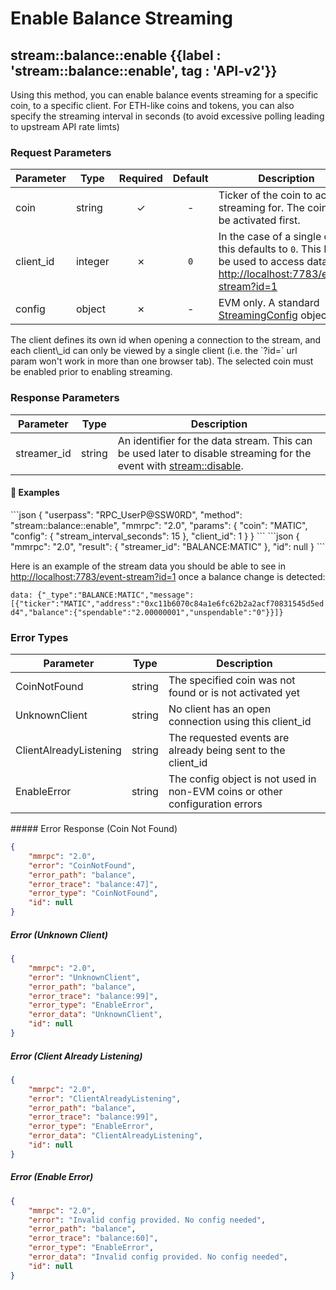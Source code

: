 
# Enable Balance Streaming

## stream::balance::enable {{label : 'stream::balance::enable', tag : 'API-v2'}}

Using this method, you can enable balance events streaming for a specific coin, to a specific client. For ETH-like coins and tokens, you can also specify the streaming interval in seconds (to avoid excessive polling leading to upstream API rate limts)

### Request Parameters

| Parameter  | Type    | Required | Default | Description                                                                                                                                                                     |
| ---------- | ------- | :------: | :-----: | ------------------------------------------------------------------------------------------------------------------------------------------------------------------------------- |
| coin       | string  |     ✓    |    -    | Ticker of the coin to activate streaming for. The coin must be activated first.                                                                                                 |
| client\_id | integer |     ✗    |   `0`   | In the case of a single client, this defaults to `0`. This ID can be used to access data via [http://localhost:7783/event-stream?id=1](http://localhost:7783/event-stream?id=1) |
| config     | object  |     ✗    |    -    | EVM only. A standard [StreamingConfig](/komodo-defi-framework/api/common_structures/#streaming-config) object.                                                                  |

<Note>
  The client defines its own id when opening a connection to the stream, and each client\_id can only be viewed by a single client (i.e. the `?id=` url param won't work in more than one browser tab).
  The selected coin must be enabled prior to enabling streaming.
</Note>

### Response Parameters

| Parameter    | Type   | Description                                                                                                                                                             |
| ------------ | ------ | ----------------------------------------------------------------------------------------------------------------------------------------------------------------------- |
| streamer\_id | string | An identifier for the data stream. This can be used later to disable streaming for the event with [stream::disable](/komodo-defi-framework/api/v20/streaming/disable/). |

#### 📌 Examples

<CodeGroup title="Balance Enable" tag="POST" label="balance_enable" mm2MethodDecorate="true">
  ```json
  {
    "userpass": "RPC_UserP@SSW0RD",
    "method": "stream::balance::enable",
    "mmrpc": "2.0",
    "params": {
      "coin": "MATIC",
      "config": {
        "stream_interval_seconds": 15
      },
      "client_id": 1
    }
  }
  ```
</CodeGroup>

<CollapsibleSection expandedText="Hide Balance Enable Response" collapsedText="Show Balance Enable Response">
  ```json
  {
      "mmrpc": "2.0",
      "result": {
          "streamer_id": "BALANCE:MATIC"
      },
      "id": null
  }
  ```
</CollapsibleSection>

Here is an example of the stream data you should be able to see in [http://localhost:7783/event-stream?id=1](http://localhost:7783/event-stream?id=1) once a balance change is detected:

`data: {"_type":"BALANCE:MATIC","message":[{"ticker":"MATIC","address":"0xc11b6070c84a1e6fc62b2a2acf70831545d5edd4","balance":{"spendable":"2.00000001","unspendable":"0"}}]}`

### Error Types

| Parameter              | Type   | Description                                                                  |
| ---------------------- | ------ | ---------------------------------------------------------------------------- |
| CoinNotFound           | string | The specified coin was not found or is not activated yet                     |
| UnknownClient          | string | No client has an open connection using this client\_id                       |
| ClientAlreadyListening | string | The requested events are already being sent to the client\_id                |
| EnableError            | string | The config object is not used in non-EVM coins or other configuration errors |

<CollapsibleSection expandedText="Hide Error Responses" collapsedText="Show Error Responses">
  ##### Error Response (Coin Not Found)

  ```json
  {
      "mmrpc": "2.0",
      "error": "CoinNotFound",
      "error_path": "balance",
      "error_trace": "balance:47]",
      "error_type": "CoinNotFound",
      "id": null
  }
  ```

  ##### Error (Unknown Client)

  ```json
  {
      "mmrpc": "2.0",
      "error": "UnknownClient",
      "error_path": "balance",
      "error_trace": "balance:99]",
      "error_type": "EnableError",
      "error_data": "UnknownClient",
      "id": null
  }
  ```

  ##### Error (Client Already Listening)

  ```json
  {
      "mmrpc": "2.0",
      "error": "ClientAlreadyListening",
      "error_path": "balance",
      "error_trace": "balance:99]",
      "error_type": "EnableError",
      "error_data": "ClientAlreadyListening",
      "id": null
  } 
  ```

  ##### Error (Enable Error)

  ```json
  {
      "mmrpc": "2.0",
      "error": "Invalid config provided. No config needed",
      "error_path": "balance",
      "error_trace": "balance:60]",
      "error_type": "EnableError",
      "error_data": "Invalid config provided. No config needed",
      "id": null
  }
  ```
</CollapsibleSection>
